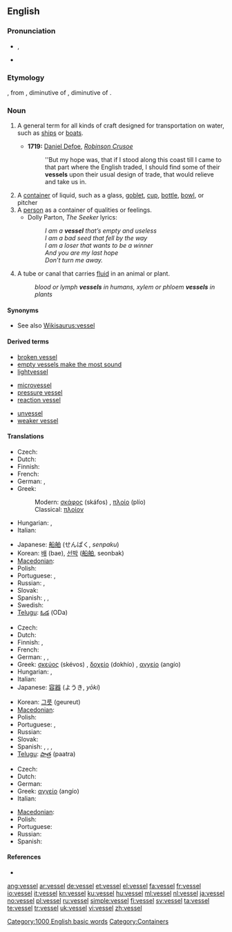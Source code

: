 ==English==

===Pronunciation===
* {{IPA|/ˈves.əl/}}, {{SAMPA|/"ves.@l/}}
* {{audio|en-us-vessel.ogg|Audio (US)}}
*: {{rhymes|ɛsəl}}

===Etymology===
{{etyl|fro}} {{term|vessel|lang=fro}}, from {{etyl|la}} {{term|vascellum|lang=la}}, diminutive of {{term|vasculum|lang=la}}, diminutive of {{term|vas||vessel|lang=la}}.

===Noun===
{{en-noun}}

# {{nautical}} A general term for all kinds of craft designed for transportation on water, such as [[ship]]s or [[boat]]s.
#* '''1719:''' [[w:Daniel Defoe|Daniel Defoe]], ''[[w:Robinson Crusoe|Robinson Crusoe]]''
#*: ''But my hope was, that if I stood along this coast till I came to that part where the English traded, I should find some of their '''vessels''' upon their usual design of trade, that would relieve and take us in.
# A [[container]] of liquid, such as a glass, [[goblet]], [[cup]], [[bottle]], [[bowl]], or pitcher
# A [[person]] as a container of qualities or feelings.
#* Dolly Parton, ''The Seeker'' lyrics:
#*: ''I am a '''vessel''' that’s empty and useless'' <BR />''I am a bad seed that fell by the way''<BR />''I am a loser that wants to be a winner''<BR />''And you are my last hope''<BR />''Don’t turn me away.''
# {{biology}} A tube or canal that carries [[fluid]] in an animal or plant.
#: ''blood or lymph '''vessels''' in humans, xylem or phloem '''vessels''' in plants''

====Synonyms====
* See also [[Wikisaurus:vessel]]

====Derived terms====
{{rel-top3|Terms derived from the noun "vessel"}}
* [[broken vessel]]
* [[empty vessels make the most sound]]
* [[lightvessel]]
{{rel-mid3}}
* [[microvessel]]
* [[pressure vessel]]
* [[reaction vessel]]
{{rel-mid3}}
* [[unvessel]]
* [[weaker vessel]]
{{rel-bottom}}

====Translations====
{{trans-top|craft}}
* Czech: {{t+|cs|loď|f}}
* Dutch: {{t+|nl|vaartuig|n}}
* Finnish: {{t+|fi|alus}}
* French: {{t+|fr|vaisseau|m}}
* German: {{t+|de|Schiff}}, {{t+|de|Boot|n}}
* Greek:
*: Modern: [[σκάφος]] (skáfos) {{n}}, [[πλοίο]] (plío) {{n}}
*: Classical: [[πλοίον]]
* Hungarian: {{t|hu|vízi jármű}}, {{t+|hu|hajó}}
* Italian: {{t+|it|vascello|m}}
{{trans-mid}}
* Japanese: [[船舶]] (せんぱく, ''senpaku'')
* Korean: [[배]] (bae), [[선박]] ([[船舶]], seonbak)
* [[Macedonian]]: {{t|mk|пловило|n|tr=plóvilo|xs=Macedonian}}
* Polish: {{t+|pl|statek|m}}
* Portuguese: {{t+|pt|barco|m}}, {{t+|pt|navio|m}}
* Russian: {{t+|ru|корабль|m|tr=korábl’}}, {{t+|ru|судно|m|tr=súdno}}
* Slovak: {{t-|sk|loď|f}}
* Spanish: {{t+|es|embarcación|f}}, {{t+|es|barco|m}}, {{t+|es|vaso|m}}
* Swedish: {{t+|sv|fartyg|n}}
* [[Telugu]]: [[ఓడ]] (ODa)
{{trans-bottom}}

{{trans-top|container}}
* Czech: {{t-|cs|nádoba|f}}
* Dutch: {{t+|nl|vat|n}}
* Finnish: {{t+|fi|astia}}, {{t+|fi|säiliö}}
* French: {{t+|fr|recipient|m|alt=récipient}}
* German: {{t+|de|Gefäß|n}}, {{t+|de|Behälter|m}}, {{t+|de|Behältnis|n}}
* Greek: [[σκεύος]] (skévos) {{n}}, [[δοχείο]] (dokhío) {{n}}, [[αγγείο]] (angío) {{n}}
* Hungarian: {{t+|hu|edény}}, {{t+|hu|tál}}
* Italian: {{t+|it|recipiente|m}}
* Japanese: [[容器]] (ようき, ''yōki'')
{{trans-mid}}
* Korean: [[그릇]] (geureut)
* [[Macedonian]]: {{t-|mk|сад|m|tr=sad|xs=Macedonian}}
* Polish: {{t+|pl|naczynie|n}}
* Portuguese: {{t+|pt|vasilha|f}}, {{t+|pt|vaso|m}}
* Russian: {{t+|ru|сосуд|m|tr=sosúd}}
* Slovak: {{t-|sk|nádoba|f}}
* Spanish: {{t+|es|recipiente|m}}, {{t-|es|receptáculo|m}}, {{t+|es|vaso|m}}, {{t+|es|vasija|f}}
* [[Telugu]]: [[పాత్ర]] (paatra)
{{trans-bottom}}

{{trans-top|tube or canal that carries fluid in an animal or plant}}
* Czech: {{t-|cs|céva|f}}
* Dutch: {{t+|nl|vat|n}}
* German: {{t+|de|Gefäß|n}}
* Greek: [[αγγείο]] (angío) {{n}}
* Italian: {{t+|it|vaso|m}}
{{trans-mid}}
* [[Macedonian]]: {{t-|mk|сад|m|tr=sad|xs=Macedonian}}
* Polish: {{t+|pl|naczynie|n}}
* Portuguese: {{t+|pt|vaso|m}}
* Russian: {{t|ru|сосуд|m|tr=sosúd}}
* Spanish: {{t+|es|vaso|m}}
{{trans-bottom}}

====References====
* {{R:Webster NCD 1974}}

[[Category:1000 English basic words]]
[[Category:Containers]]

[[ang:vessel]]
[[ar:vessel]]
[[de:vessel]]
[[et:vessel]]
[[el:vessel]]
[[fa:vessel]]
[[fr:vessel]]
[[io:vessel]]
[[it:vessel]]
[[kn:vessel]]
[[ku:vessel]]
[[hu:vessel]]
[[ml:vessel]]
[[nl:vessel]]
[[ja:vessel]]
[[no:vessel]]
[[pl:vessel]]
[[ru:vessel]]
[[simple:vessel]]
[[fi:vessel]]
[[sv:vessel]]
[[ta:vessel]]
[[te:vessel]]
[[tr:vessel]]
[[uk:vessel]]
[[vi:vessel]]
[[zh:vessel]]